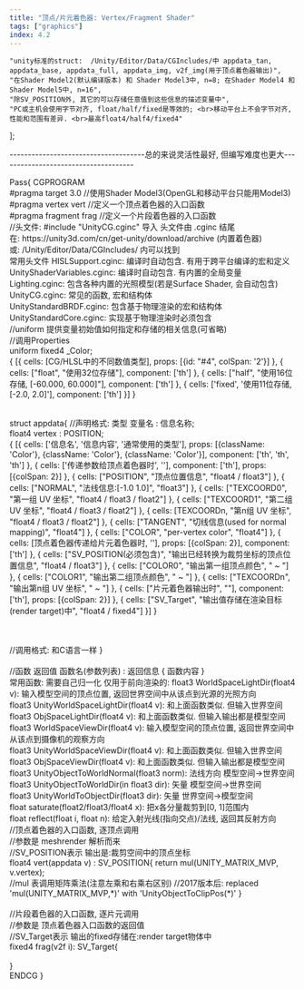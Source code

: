 ```yaml
---
title: "顶点/片元着色器: Vertex/Fragment Shader"
tags: ["graphics"]
index: 4.2
---
```


    "unity标准的struct:  /Unity/Editor/Data/CGIncludes/中 appdata_tan, appdata_base, appdata_full, appdata_img, v2f_img(用于顶点着色器输出)",
    "在Shader Model2(默认编译版本) 和 Shader Model3中, n=8; 在Shader Model4 和 Shader Model5中, n=16",
    "除SV_POSITION外, 其它的可以存储任意值到这些信息的描述变量中",
    "PC或主机会使用字节对齐, float/half/fixed是等效的; <br>移动平台上不会字节对齐, 性能和范围有差异. <br>最高float4/half4/fixed4"
];

<Naviagtion desc="返回" to="./"/>

-------------------------------------总的来说灵活性最好, 但编写难度也更大-------------------------------------

<Tab>
    Pass&#123;
    <Tab>
        CGPROGRAM
        <br/>
        #pragma target 3.0      //使用Shader Model3(OpenGL和移动平台只能用Model3)
        <br/>
        #pragma vertex vert 	//定义一个顶点着色器的入口函数
        <br/>
        #pragma fragment frag	//定义一个片段着色器的入口函数
        <br/>
        //<Expansion>头文件</Expansion>: #include "UnityCG.cginc" 导入
        <Tab expan>
            头文件由 .cginc 结尾
            <br/>
            在: https://unity3d.com/cn/get-unity/download/archive (内置着色器)
            <br/>
            或: /Unity/Editor/Data/CGIncludes/ 内可以找到
            <br/>
            <Expansion>常用头文件</Expansion>
            <Tab expan>
                HISLSupport.cginc: 编译时自动包含. 有用于跨平台编译的宏和定义
                <br/>
                UnityShaderVariables.cginc: 编译时自动包含. 有内置的全局变量
                <br/>
                Lighting.cginc: 包含各种内置的光照模型(若是Surface Shader, 会自动包含)
                <br/>
                UnityCG.cginc: 常见的函数, 宏和结构体
                <br/>
                UnityStandardBRDF.cginc: 包含基于物理渲染的宏和结构体
                <br/>
                UnityStandardCore.cginc: 实现基于物理渲染时必须包含
            </Tab>
        </Tab>
        <br/>
        //uniform 提供变量初始值如何指定和存储的相关信息(可省略)
        <br/>
        //调用Properties
        <br/>
        uniform <Expansion>fixed4</Expansion> _Color;
        <br/>
        <Tab expan>
            <Table>{
                [{
                    cells: [<Quote id="#4">CG/HLSL中的不同数值类型</Quote>], props: [{id: "#4", colSpan: '2'}]
                }, {
                    cells: ["float", "使用32位存储"], component: ['th']
                }, {
                    cells: ["half", "使用16位存储, [-60.000, 60.000]"], component: ['th']
                }, {
                    cells: ['fixed', '使用11位存储, [-2.0, 2.0]'], component: ['th']
                }]
            }</Table>
        </Tab>
        struct <Expansion><Quote id="#1">appdata</Quote></Expansion>&#123;
        <Tab expan>
            //声明格式: 类型 变量名 : 信息名称;
            <br/>
            float4 vertex : POSITION;
            <br/>
            <Table title="Unity 包含信息">{
                [{
                    cells: ['信息名', '信息内容', '通常使用的类型'], props: [{className: 'Color'}, {className: 'Color'}, {className: 'Color'}], component: ['th', 'th', 'th']
                }, {
                    cells: ['传递参数给顶点着色器时', ''], component: ['th'], props: [{colSpan: 2}]
                }, {
                    cells: ["POSITION", "顶点位置信息", "float4 / float3"]
                }, {
                    cells: ["NORMAL", "法线信息:[-1.0 1.0]", "float3"]
                }, {
                    cells: ["TEXCOORD0", "第一组 UV 坐标", "float4 / float3 / float2"]
                }, {
                    cells: ["TEXCOORD1", "第二组 UV 坐标", "float4 / float3 / float2"]
                }, {
                    cells: [<Quote id="#2">TEXCOORDn</Quote>, "第n组 UV 坐标", "float4 / float3 / float2"]
                }, {
                    cells: ["TANGENT", "切线信息(used for normal mapping)", "float4"]
                }, {
                    cells: ["COLOR", "per-vertex color", "float4"]
                }, {
                    cells: [<Quote id="#3">顶点着色器传递给片元着色器时</Quote>, ''], props: [{colSpan: 2}], component: ['th']
                }, {
                    cells: ["SV_POSITION(必须包含)", "输出已经转换为裁剪坐标的顶点位置信息", "float4 / float3"]
                }, {
                    cells: ["COLOR0", "输出第一组顶点颜色", " ~ "]
                }, {
                    cells: ["COLOR1", "输出第二组顶点颜色", " ~ "]
                }, {
                    cells: ["TEXCOORDn", "输出第n组 UV 坐标", " ~ "]
                }, {
                    cells: ["片元着色器输出时", ""], component: ['th'], props: [{colSpan: 2}]
                }, {
                    cells: ["SV_Target", "输出值存储在渲染目标(render target)中", "float4 / fixed4"]
                }]
            }</Table>
            <br/>
            //调用格式: 和C语言一样
        </Tab>
        &#125;
        <br/>
        <br/>
        //<Expansion>函数</Expansion>
        <Tab expan>
            返回值 函数名(参数列表) : 返回信息 &#123; 函数内容 &#125;
            <br/>
            <Expansion>常用函数</Expansion>: 需要自己归一化
            <Tab expan>
                <Expansion>仅用于前向渲染的</Expansion>:
                <Tab expan>
                    float3 WorldSpaceLightDir(float4 v): 输入模型空间的顶点位置, 返回世界空间中从该点到光源的光照方向
                    <br/>
                    float3 UnityWorldSpaceLightDir(float4 v): 和上面函数类似. 但输入世界空间
                    <br/>
                    float3 ObjSpaceLightDir(float4 v): 和上面函数类似. 但输入输出都是模型空间
                </Tab>
                <br/>
                float3 WorldSpaceViewDir(float4 v): 输入模型空间的顶点位置, 返回世界空间中从该点到摄像机的观察方向
                <br/>
                float3 UnityWorldSpaceViewDir(float4 v): 和上面函数类似. 但输入世界空间
                <br/>
                float3 ObjSpaceViewDir(float4 v): 和上面函数类似. 但输入输出都是模型空间
                <br/>
                float3 UnityObjectToWorldNormal(float3 norm): 法线方向 模型空间->世界空间
                <br/>
                float3 UnityObjectToWorldDir(in float3 dir): 矢量 模型空间->世界空间
                <br/>
                float3 UnityWorldToObjectDir(float3 dir): 矢量 世界空间->模型空间
                <br/>
                float saturate(float2/float3/float4 x): 把x各分量裁剪到[0, 1]范围内
                <br/>
                float reflect(float i, float n): 给定入射光线(指向交点)/法线, 返回其反射方向
            </Tab>
        </Tab>
        <br/>
        //顶点着色器的入口函数, 逐顶点调用
        <br/>
        //参数是 meshrender 解析而来
        <br/>
        //SV_POSITION表示 输出是:裁剪空间中的顶点坐标
        <br/>
        float4 vert(appdata v) : SV_POSITION&#123;
        <Tab>
            return mul(UNITY_MATRIX_MVP, v.vertex);
            <br/>
            //mul 表调用矩阵乘法(注意左乘和右乘右区别)
            //2017版本后: replaced 'mul(UNITY_MATRIX_MVP,*)' with 'UnityObjectToClipPos(*)'
        </Tab>
        &#125;
        <br/>
        <br/>
        //片段着色器的入口函数, 逐片元调用
        <br/>
        //参数是 顶点着色器入口函数的返回值
        <br/>
        //SV_Target表示 输出的fixed存储在:render target物体中
        <br/>
        fixed4 frag(v2f i): SV_Target&#123;
        <br/>
        <br/>
        &#125;
        <br/>
        ENDCG
    </Tab>
    &#125;
</Tab>